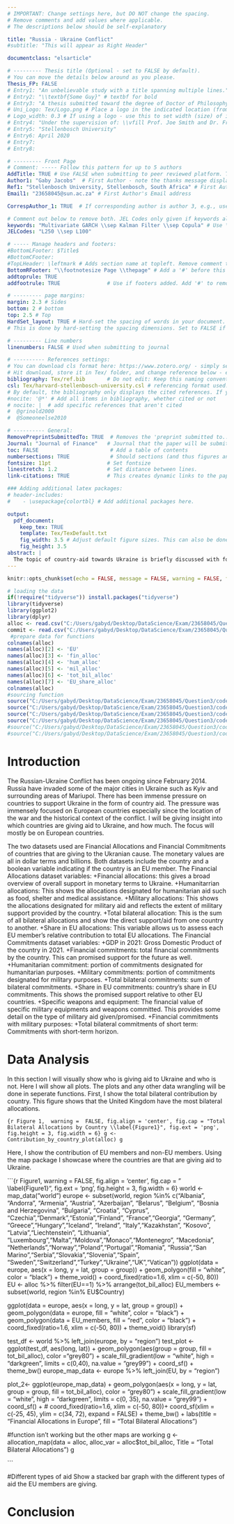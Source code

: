 ```yaml
---
# IMPORTANT: Change settings here, but DO NOT change the spacing.
# Remove comments and add values where applicable.
# The descriptions below should be self-explanatory

title: "Russia - Ukraine Conflict"
#subtitle: "This will appear as Right Header"

documentclass: "elsarticle"

# --------- Thesis title (Optional - set to FALSE by default).
# You can move the details below around as you please.
Thesis_FP: FALSE
# Entry1: "An unbelievable study with a title spanning multiple lines."
# Entry2: "\\textbf{Some Guy}" # textbf for bold
# Entry3: "A thesis submitted toward the degree of Doctor of Philosophy"
# Uni_Logo: Tex/Logo.png # Place a logo in the indicated location (from your root, e.g. defaults to ~/Tex/Logo.png) and uncomment this line. Leave uncommented for no image
# Logo_width: 0.3 # If using a logo - use this to set width (size) of image
# Entry4: "Under the supervision of: \\vfill Prof. Joe Smith and Dr. Frank Smith"
# Entry5: "Stellenbosch University"
# Entry6: April 2020
# Entry7:
# Entry8:

# --------- Front Page
# Comment: ----- Follow this pattern for up to 5 authors
AddTitle: TRUE # Use FALSE when submitting to peer reviewed platform. This will remove author names.
Author1: "Gaby Jacobs"  # First Author - note the thanks message displayed as an italic footnote of first page.
Ref1: "Stellenbosch University, Stellenbosch, South Africa" # First Author's Affiliation
Email1: "23658045@sun.ac.za" # First Author's Email address

CorrespAuthor_1: TRUE  # If corresponding author is author 3, e.g., use CorrespAuthor_3: TRUE

# Comment out below to remove both. JEL Codes only given if keywords also given.
keywords: "Multivariate GARCH \\sep Kalman Filter \\sep Copula" # Use \\sep to separate
JELCodes: "L250 \\sep L100"

# ----- Manage headers and footers:
#BottomLFooter: $Title$
#BottomCFooter:
#TopLHeader: \leftmark # Adds section name at topleft. Remove comment to add it.
BottomRFooter: "\\footnotesize Page \\thepage" # Add a '#' before this line to remove footer.
addtoprule: TRUE
addfootrule: TRUE               # Use if footers added. Add '#' to remove line.

# --------- page margins:
margin: 2.3 # Sides
bottom: 2 # bottom
top: 2.5 # Top
HardSet_layout: TRUE # Hard-set the spacing of words in your document. This will stop LaTeX squashing text to fit on pages, e.g.
# This is done by hard-setting the spacing dimensions. Set to FALSE if you want LaTeX to optimize this for your paper.

# --------- Line numbers
linenumbers: FALSE # Used when submitting to journal

# ---------- References settings:
# You can download cls format here: https://www.zotero.org/ - simply search for your institution. You can also edit and save cls formats here: https://editor.citationstyles.org/about/
# Hit download, store it in Tex/ folder, and change reference below - easy.
bibliography: Tex/ref.bib       # Do not edit: Keep this naming convention and location.
csl: Tex/harvard-stellenbosch-university.csl # referencing format used.
# By default, the bibliography only displays the cited references. If you want to change this, you can comment out one of the following:
#nocite: '@*' # Add all items in bibliography, whether cited or not
# nocite: |  # add specific references that aren't cited
#  @grinold2000
#  @Someoneelse2010

# ---------- General:
RemovePreprintSubmittedTo: TRUE  # Removes the 'preprint submitted to...' at bottom of titlepage
Journal: "Journal of Finance"   # Journal that the paper will be submitting to, if RemovePreprintSubmittedTo is set to TRUE.
toc: FALSE                       # Add a table of contents
numbersections: TRUE             # Should sections (and thus figures and tables) be numbered?
fontsize: 11pt                  # Set fontsize
linestretch: 1.2                # Set distance between lines.
link-citations: TRUE            # This creates dynamic links to the papers in reference list.

### Adding additional latex packages:
# header-includes:
#    - \usepackage{colortbl} # Add additional packages here.

output:
  pdf_document:
    keep_tex: TRUE
    template: Tex/TexDefault.txt
    fig_width: 3.5 # Adjust default figure sizes. This can also be done in the chunks of the text.
    fig_height: 3.5
abstract: |
  The topic of country-aid towards Ukraine is briefly discussed with focus on countries inside the EU.
---
```


<!-- First: Set your default preferences for chunk options: -->

<!-- If you want a chunk's code to be printed, set echo = TRUE. message = FALSE stops R printing ugly package loading details in your final paper too. I also suggest setting warning = FALSE and checking for warnings in R, else you might find ugly warnings in your paper. -->

```r
knitr::opts_chunk$set(echo = FALSE, message = FALSE, warning = FALSE, fig.width = 6, fig.height = 5, fig.pos="H", fig.pos = 'H')

# loading the data
if(!require("tidyverse")) install.packages("tidyverse")
library(tidyverse)
library(ggplot2)
library(dplyr)
alloc <- read.csv("C:/Users/gabyd/Desktop/DataScience/Exam/23658045/Question3/data/Ukraine_Aid/Financial Allocations.csv")
commit <- read.csv("C:/Users/gabyd/Desktop/DataScience/Exam/23658045/Question3/data/Ukraine_Aid/Financial Commitments.csv")
 #prepare data for functions
colnames(alloc)
names(alloc)[2] <- 'EU'
names(alloc)[3] <- 'fin_alloc'
names(alloc)[4] <- 'hum_alloc'
names(alloc)[5] <- 'mil_alloc'
names(alloc)[6] <- 'tot_bil_alloc'
names(alloc)[7] <- 'EU_share_alloc'
colnames(alloc)
#sourcing function
source("C:/Users/gabyd/Desktop/DataScience/Exam/23658045/Question3/code/allocation_map.R")
source("C:/Users/gabyd/Desktop/DataScience/Exam/23658045/Question3/code/Contribution_by_country_plot.R")
source("C:/Users/gabyd/Desktop/DataScience/Exam/23658045/Question3/code/nonEU_vs_EU_plot.R")
source("C:/Users/gabyd/Desktop/DataScience/Exam/23658045/Question3/code/tot_fin_all_country.R")
#source("C:/Users/gabyd/Desktop/DataScience/Exam/23658045/Question3/code/world_allocation_map.R")
#source("C:/Users/gabyd/Desktop/DataScience/Exam/23658045/Question3/code/allocation_map.R")

```


<!-- ############################## -->
<!-- # Start Writing here: -->
<!-- ############################## -->

# Introduction \label{Introduction}

The Russian-Ukraine Conflict has been ongoing since February 2014. Russia have invaded some of the major cities in Ukraine such as Kyiv and surrounding areas of Mariupol. There has been immense pressure on countries to support Ukraine in the form of country aid. The pressure was immensely focused on European countries especially since the location of the war and the historical context of the conflict. 
I will be giving insight into which countries are giving aid to Ukraine, and how much. The focus will mostly be on European countries. 

The two datasets used are Financial Allocations and Financial Commitments of countries that are giving to the Ukranian cause. The monetary values are all in dollar terms and billions. Both datasets include the country and a boolean variable indicating if the country is an EU member. 
The Financial Allocations dataset variables:
        +Financial allocations: this gives a broad overview of overall support in monetary terms to Ukraine.
        +Humanitarrian allocations: This shows the allocations designated for humanitarian aid such as food, shelter and medical assistance. 
        +Military allocations: This shows the allocations designated for military aid and reflects the extent of military support provided by the country. 
        +Total bilateral allocation: This is the sum of all bilateral allocations and show the direct support/aid from one country to another. 
        +Share in EU allocations: This variable allows us to assess  each EU member's relative contribution to total EU allocations. 
The Financial Commitments dataset variables: 
        +GDP in 2021: Gross Domestic Product of the country in 2021.
        +Financial commitments: total financial commitments by the country. This can promised support for the future as well. 
        +Humanitarian commitment: portion of commitments designated for humanitarian purposes. 
        +Military commitments: portion of commitments designated for military purposes. 
        +Total bilateral commitments: sum of bilateral commitments.
        +Share in EU commitments: country's share in EU commitments. This shows the promised support relative to other EU countries. 
        +Specific weapons and equipment: The financial value of specific military equipments and weapons committed. This provides some detail on the type of military aid given/promised. 
        +Financial commitments with military purposes:
        +Total bilateral commitments of short term: Commitments with short-term horizon. 

# Data Analysis
In this section I will visually show who is giving aid to Ukraine and who is not. Here I will show all plots.
The plots and any other data wrangling will be done in seperate functions. 
First, I show the total bilateral contribution by country. This figure shows that the United Kingdom have the most bilateral allocations. 

```{r Figure 1,  warning =  FALSE, fig.align = 'center', fig.cap = "Total Bilateral Allocations by Country \\label{Figure1}", fig.ext = 'png', fig.height = 3, fig.width = 6}
g <- 
    Contribution_by_country_plot(alloc)
g
```




Here, I show the contribution of EU members and non-EU members. Using the map package I showcase where the countries are that are giving aid to Ukraine. 

```{r Figure1,  warning =  FALSE, fig.align = 'center', fig.cap = " \\label{Figure1}", fig.ext = 'png', fig.height = 3, fig.width = 6}
world <- map_data("world")
europe <- subset(world, region %in% c("Albania", "Andorra", "Armenia", "Austria", "Azerbaijan",
                                      "Belarus", "Belgium", "Bosnia and Herzegovina", "Bulgaria",
                                      "Croatia", "Cyprus", "Czechia","Denmark","Estonia","Finland", 
                                      "France","Georgia", "Germany", "Greece","Hungary","Iceland", 
                                      "Ireland", "Italy","Kazakhstan", "Kosovo", "Latvia","Liechtenstein", 
                                      "Lithuania", "Luxembourg","Malta","Moldova","Monaco","Montenegro",
                                      "Macedonia", "Netherlands","Norway","Poland","Portugal","Romania",
                                      "Russia","San Marino","Serbia","Slovakia","Slovenia","Spain",
                                      "Sweden","Switzerland","Turkey","Ukraine","UK","Vatican"))
ggplot(data = europe, aes(x = long, y = lat, group = group)) + 
  geom_polygon(fill = "white", color = "black") +
  theme_void() +
    coord_fixed(ratio=1.6, xlim = c(-50, 80))
 EU <- alloc %>% filter(EU==1) %>% arrange(tot_bil_alloc)
EU_members <- subset(world, region %in% EU$Country)




ggplot(data = europe, aes(x = long, y = lat, group = group)) + 
  geom_polygon(data = europe, fill = "white", color = "black") +
  geom_polygon(data = EU_members, fill = "red", color = "black") +
  coord_fixed(ratio=1.6, xlim = c(-50, 80)) + 
  theme_void() 
library(sf)


test_df <- world %>% 
 left_join(europe, by = "region")
test_plot <- 
ggplot(test_df, aes(long, lat)) +
  geom_polygon(aes(group = group, fill = tot_bil_alloc), color ="grey80") +
  scale_fill_gradient(low = "white", 
                      high = "darkgreen", 
                      limits = c(0,40), 
                      na.value = "grey99") +
  coord_sf() +
  theme_bw()
europe_map_data <- europe %>%
  left_join(EU, by = "region")
 
plot_2<- ggplot(europe_map_data) +
  geom_polygon(aes(x = long, y = lat, group = group, fill = tot_bil_alloc), color = "grey80") +
  scale_fill_gradient(low = "white", high = "darkgreen", limits = c(0, 35), na.value = "grey99") +
  coord_sf() +
    # coord_fixed(ratio=1.6, xlim = c(-50, 80))+
     coord_sf(xlim = c(-25, 45), ylim = c(34, 72), expand = FALSE) + 
  theme_bw() +
  labs(title = "Financial Allocations in Europe",
       fill = "Total Bilateral Allocations")

 #function isn't working but the other maps are working
 g <- allocation_map(data = alloc, alloc_var = alloc$tot_bil_alloc, Title = "Total Bilateral Allocations")
 g

```

#Different types of aid
Show a stacked bar graph with the different types of aid the EU members are giving. 

# Conclusion




\newpage


